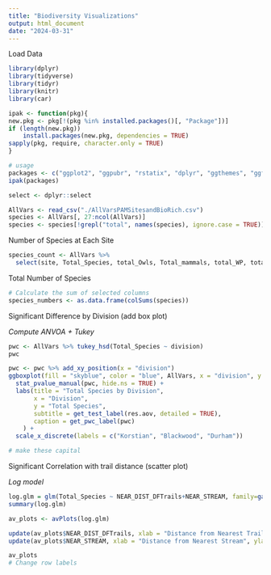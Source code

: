 ```yaml
---
title: "Biodiversity Visualizations"
output: html_document
date: "2024-03-31"
---
```


Load Data

```r
library(dplyr)
library(tidyverse)
library(tidyr)
library(knitr)
library(car)

ipak <- function(pkg){
new.pkg <- pkg[!(pkg %in% installed.packages()[, "Package"])]
if (length(new.pkg)) 
    install.packages(new.pkg, dependencies = TRUE)
sapply(pkg, require, character.only = TRUE)
}

# usage
packages <- c("ggplot2", "ggpubr", "rstatix", "dplyr", "ggthemes", "ggformula", "ggpmisc", "GGally", "arm", "ggstatsplot", "readr")
ipak(packages)

select <- dplyr::select

AllVars <- read_csv("./AllVarsPAMSitesandBioRich.csv")
species <- AllVars[, 27:ncol(AllVars)]
species <- species[!grepl("total", names(species), ignore.case = TRUE)]
```

Number of Species at Each Site

```r
species_count <- AllVars %>%
  select(site, Total_Species, total_Owls, Total_mammals, total_WP, total_frogs)
```

Total Number of Species

```r
# Calculate the sum of selected columns
species_numbers <- as.data.frame(colSums(species))
```

Significant Difference by Division (add box plot)

*Compute ANVOA + Tukey*

```r
pwc <- AllVars %>% tukey_hsd(Total_Species ~ division) 
pwc

pwc <- pwc %>% add_xy_position(x = "division")
ggboxplot(fill = "skyblue", color = "blue", AllVars, x = "division", y = "Total_Species") +
  stat_pvalue_manual(pwc, hide.ns = TRUE) +
  labs(title = "Total Species by Division",
       x = "Division",
       y = "Total Species",
       subtitle = get_test_label(res.aov, detailed = TRUE),
       caption = get_pwc_label(pwc)
    ) +
  scale_x_discrete(labels = c("Korstian", "Blackwood", "Durham"))

# make these capital
```

Significant Correlation with trail distance (scatter plot)

*Log model*

```r
log.glm = glm(Total_Species ~ NEAR_DIST_DFTrails+NEAR_STREAM, family=gaussian(link="log"), data=AllVars)
summary(log.glm)

av_plots <- avPlots(log.glm)

update(av_plots$NEAR_DIST_DFTrails, xlab = "Distance from Nearest Trail", ylab = "Species Count")
update(av_plots$NEAR_STREAM, xlab = "Distance from Nearest Stream", ylab = "Species Count")

av_plots
# Change row labels
```
